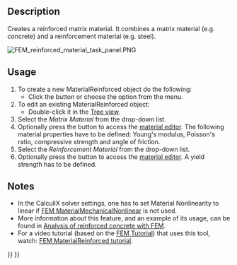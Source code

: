 <languages/>
<translate>

<!--T:4-->
{{Docnav
|[[FEM_MaterialMechanicalNonlinear|Nonlinear mechanical material]]
|[[FEM_MaterialEditor|Material editor]]
|[[FEM_Workbench|FEM]]
|IconL=FEM_MaterialMechanicalNonlinear.svg
|IconR=FEM_MaterialEditor.svg
|IconC=Workbench_FEM.svg
}}

<!--T:1-->
{{GuiCommandContainer|
{{GuiCommand
|Name=FEM MaterialReinforced
|MenuLocation= Model → Materials → Reinforced material (concrete)
|Workbenches=[[FEM_Workbench|FEM]]
|SeeAlso=[[FEM_tutorial|FEM tutorial]]
}}
{{GuiCommandFemInfo
|Solvers=CalculiX
}}
}}

==Description== <!--T:8-->

<!--T:9-->
Creates a reinforced matrix material. It combines a matrix material (e.g. concrete) and a reinforcement material (e.g. steel).

[[File:FEM_reinforced_material_task_panel.PNG]]
{{Caption|The FEM reinforced material task panel}}

==Usage== <!--T:10-->

<!--T:11-->
# To create a new MaterialReinforced object do the following:
#* Click the {{Button|[[Image:FEM MaterialReinforced.svg|16px]] [[FEM MaterialReinforced|Reinforced material (concrete)]]}} button or choose the {{MenuCommand|Model → Materials → [[Image:FEM_MaterialReinforced.svg|16px]] Reinforced material (concrete)‏‎}} option from the menu.
# To edit an existing MaterialReinforced object:
#* Double-click it in the [[Tree_view|Tree view]].
# Select the ''Matrix Material'' from the drop-down list.
# Optionally press the {{Button|Launch Editor}} button to access the [[Materials_Edit|material editor]]. The following material properties have to be defined: Young's modulus, Poisson's ratio, compressive strength and angle of friction.
# Select the ''Reinforcement Material'' from the drop-down list.
# Optionally press the {{Button|Launch Editor}} button to access the [[Materials_Edit|material editor]]. A yield strength has to be defined.

==Notes== <!--T:12-->

<!--T:13-->
* In the CalculiX solver settings, one has to set Material Nonlinearity to linear if [[FEM_MaterialMechanicalNonlinear|FEM MaterialMechanicalNonlinear]] is not used.
* More information about this feature, and an example of its usage, can be found in [[Analysis_of_reinforced_concrete_with_FEM|Analysis of reinforced concrete with FEM]].
* For a video tutorial (based on the [[FEM_tutorial|FEM Tutorial]]) that uses this tool, watch: [https://www.youtube.com/watch?v=SZTIqhfCSVc FEM MaterialReinforced tutorial].


<!--T:5-->
{{Docnav
|[[FEM_MaterialMechanicalNonlinear|Nonlinear mechanical material]]
|[[FEM_MaterialEditor|Material editor]]
|[[FEM_Workbench|FEM]]
|IconL=FEM_MaterialMechanicalNonlinear.svg
|IconR=FEM_MaterialEditor.svg
|IconC=Workbench_FEM.svg
}}

</translate>
{{FEM Tools navi{{#translation:}}}}
{{Userdocnavi{{#translation:}}}}